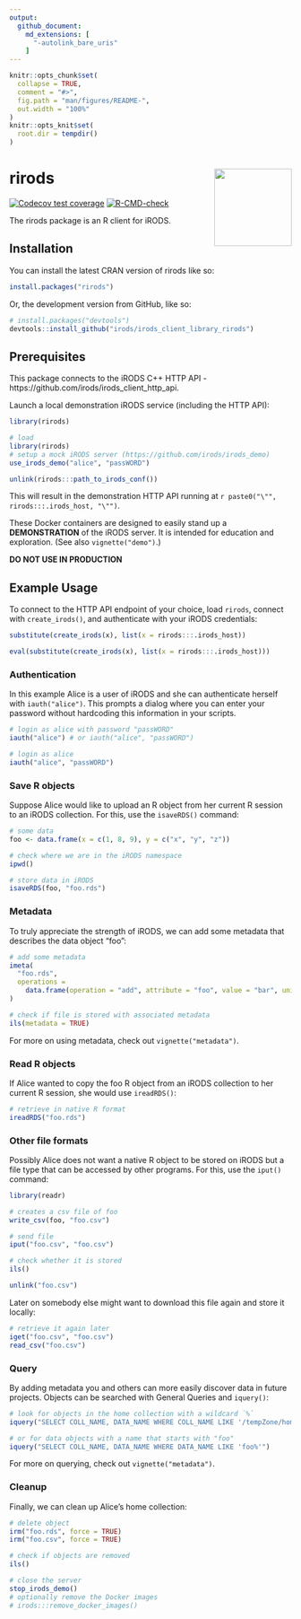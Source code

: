 ```yaml
---
output: 
  github_document:
    md_extensions: [ 
      "-autolink_bare_uris" 
    ]
---
```


<!-- README.md is generated from README.Rmd. Please edit that file -->

```r
knitr::opts_chunk$set(
  collapse = TRUE,
  comment = "#>",
  fig.path = "man/figures/README-",
  out.width = "100%"
)
knitr::opts_knit$set(
  root.dir = tempdir()
)
```

# rirods <a href="https://dplyr.tidyverse.org"><img src="man/figures/logo.png" align="right" height="138" /></a>

<!-- badges: start -->
[![Codecov test coverage](https://codecov.io/gh/irods/irods_client_library_rirods/branch/main/graph/badge.svg)](https://app.codecov.io/gh/irods/irods_client_library_rirods?branch=main)
[![R-CMD-check](https://github.com/irods/irods_client_library_rirods/actions/workflows/R-CMD-check.yaml/badge.svg)](https://github.com/irods/irods_client_library_rirods/actions/workflows/R-CMD-check.yaml)
<!-- badges: end -->

The rirods package is an R client for iRODS.

## Installation

You can install the latest CRAN version of rirods like so:

```r
install.packages("rirods")
```

Or, the development version from GitHub, like so:

``` r
# install.packages("devtools")
devtools::install_github("irods/irods_client_library_rirods")
```

## Prerequisites

This package connects to the iRODS C++ HTTP API - https://github.com/irods/irods_client_http_api.

Launch a local demonstration iRODS service (including the HTTP API):

```r
library(rirods)
```

```r
# load
library(rirods)
# setup a mock iRODS server (https://github.com/irods/irods_demo)
use_irods_demo("alice", "passWORD")
```

```r
unlink(rirods:::path_to_irods_conf())
```

This will result in the demonstration HTTP API running at `r paste0("\"", rirods:::.irods_host, "\"")`.

These Docker containers are designed to easily stand up a **DEMONSTRATION** of the iRODS server. It is intended for education and exploration. (See also `vignette("demo")`.)

**DO NOT USE IN PRODUCTION**

## Example Usage

To connect to the HTTP API endpoint of your choice, load `rirods`, connect with `create_irods()`, and authenticate with your iRODS credentials:

```r
substitute(create_irods(x), list(x = rirods:::.irods_host))
```

```r
eval(substitute(create_irods(x), list(x = rirods:::.irods_host)))
```

### Authentication

In this example Alice is a user of iRODS and she can authenticate herself with `iauth("alice")`. This prompts a dialog where you can enter your password without hardcoding this information in your scripts.

```r
# login as alice with password "passWORD"
iauth("alice") # or iauth("alice", "passWORD")
```

```r
# login as alice
iauth("alice", "passWORD")
```

### Save R objects

Suppose Alice would like to upload an R object from her current R session to an iRODS collection. For this, use the `isaveRDS()` command:

```r
# some data
foo <- data.frame(x = c(1, 8, 9), y = c("x", "y", "z"))

# check where we are in the iRODS namespace
ipwd()

# store data in iRODS
isaveRDS(foo, "foo.rds")
```

### Metadata

To truly appreciate the strength of iRODS, we can add some metadata that describes the data object "foo":

```r
# add some metadata
imeta(
  "foo.rds", 
  operations = 
    data.frame(operation = "add", attribute = "foo", value = "bar", units = "baz")
)

# check if file is stored with associated metadata
ils(metadata = TRUE)
```

For more on using metadata, check out `vignette("metadata")`.

### Read R objects

If Alice wanted to copy the foo R object from an iRODS collection to her current R session, she would use `ireadRDS()`:

```r
# retrieve in native R format
ireadRDS("foo.rds")
```

### Other file formats

Possibly Alice does not want a native R object to be stored on iRODS but a file type that can be accessed by other programs. For this, use the `iput()` command:

```r
library(readr)

# creates a csv file of foo
write_csv(foo, "foo.csv")

# send file
iput("foo.csv", "foo.csv")

# check whether it is stored
ils()
```

```r
unlink("foo.csv")
```

Later on somebody else might want to download this file again and store it locally:

```r
# retrieve it again later
iget("foo.csv", "foo.csv")
read_csv("foo.csv")
```

### Query

By adding metadata you and others can more easily discover data in future projects. Objects can be searched with General Queries and `iquery()`:

```r
# look for objects in the home collection with a wildcard `%`
iquery("SELECT COLL_NAME, DATA_NAME WHERE COLL_NAME LIKE '/tempZone/home/%'")
```

```r
# or for data objects with a name that starts with "foo"
iquery("SELECT COLL_NAME, DATA_NAME WHERE DATA_NAME LIKE 'foo%'")
```

For more on querying, check out `vignette("metadata")`.

### Cleanup

Finally, we can clean up Alice's home collection:

```r
# delete object
irm("foo.rds", force = TRUE)
irm("foo.csv", force = TRUE)

# check if objects are removed
ils()
```

```r
# close the server
stop_irods_demo()
# optionally remove the Docker images
# irods:::remove_docker_images()
```

